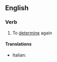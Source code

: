 ==English==

===Verb===
{{en-verb|redetermin|ing}}

# To [[determine]] again

====Translations====
{{trans-top}}
* Italian: {{t-|it|rideterminare}}
{{trans-mid}}
{{trans-bottom}}
